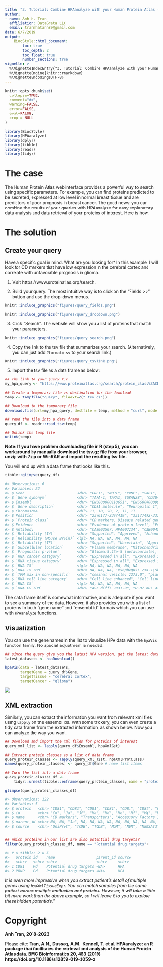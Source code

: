 ```yaml
---
title: "3. Tutorial: Combine HPAanalyze with your Human Protein Atlas (HPA) queries"
author:
- name: Anh N. Tran
  affiliation: DataGrata LLC
  email: trannhatanh89@gmail.com
date: 6/7/2019
output: 
    BiocStyle::html_document:
        toc: true
        toc_depth: 2
        toc_float: true
        number_sections: true
vignette: >
  %\VignetteIndexEntry{"3. Tutorial: Combine HPAanalyze with your Human Protein Atlas (HPA) queries"}
  %\VignetteEngine{knitr::rmarkdown}
  %\VignetteEncoding{UTF-8}
---
```


```r
knitr::opts_chunk$set(
  collapse=TRUE,
  comment="#>",
  warning=FALSE,
  error=FALSE,
  eval=FALSE,
  crop = NULL
)
```

```r
library(BiocStyle)
library(HPAanalyze)
library(dplyr)
library(tibble)
library(readr)
library(tidyr)
```

# The case 

The Human Protein Atlas web interface provides a powerful way to search using specific parameters. For example, you can find proteins predicted to be secreted, expressed at low level in normal breast tissue and are predictors of poor prognosis in breast cancer. The good news: you can combine the results of your queries with HPAanalyze for easy explanatory data analysis and data retrieval of your proteins of interest. Here is how.

# The solution

## Create your query

Have a specific goal in mind. What are you looking for? In this example, I will look for CD markers that have low expression in the cerebral cortex and correlate with unfavorable prognosis in glioma.

1. Visit https://www.proteinatlas.org/search.

2. Build your query. The most intuitive way is to click on the "Fields >>" button and use the drop-down menus.

```r
knitr::include_graphics("figures/query_fields.png")
```
```r
knitr::include_graphics("figures/query_dropdown.png")
```

3. Click "Search". The website will show you a list of proteins that match your parameters.

```r
knitr::include_graphics("figures/query_search.png")
```

4. Copy the link to the tsv file that summarizes your search. (Alternatively, you can just add `?format=tsv` to your search link.)

```r
knitr::include_graphics("figures/query_tsvlink.png")
```

5. Import the tsv file as a data frame as below:

```r
## The link to your query tsv
my_hpa_query <- "https://www.proteinatlas.org/search/protein_class%3ACD+markers+AND+normal_expression%3ACerebral+cortex%3BAny%3BNot+detected%2CLow+AND+prognostic%3AGlioma%3BUnfavourable?format=tsv"

## Create a temporary file as destination for the download
temp <- tempfile("query", fileext=c(".tsv.gz"))

## Download to the temporary file
download.file(url=my_hpa_query, destfile = temp, method = "curl", mode = "wb")

## read the file into a data frame
query_df <- readr::read_tsv(temp)

## Unlink the temp file
unlink(temp)
```

**Note: If you have problem downloading file in R (step 5), you can workaround by manually download the tsv.gz file from your browser, unzip with 7zip or WinRAR and import the resulting tsv file.**

You will end up with a data frame that looks like this.

```r
tibble::glimpse(query_df)

#> Observations: 6
#> Variables: 22
#> $ Gene                        <chr> "CD81", "NRP1", "PRNP", "SDC1", "THY...
#> $ `Gene synonym`              <chr> "TAPA-1, TAPA1, TSPAN28", "CD304, NR...
#> $ Ensembl                     <chr> "ENSG00000110651", "ENSG00000099250"...
#> $ `Gene description`          <chr> "CD81 molecule", "Neuropilin 1", "Pr...
#> $ Chromosome                  <dbl> 11, 10, 20, 2, 11, 17
#> $ Position                    <chr> "2376177-2397419", "33177492-3333626...
#> $ `Protein class`             <chr> "CD markers, Disease related genes, ...
#> $ Evidence                    <chr> "Evidence at protein level", "Eviden...
#> $ Antibody                    <chr> "CAB002507, HPA007234", "CAB004511, ...
#> $ `Reliability (IH)`          <chr> "Supported", "Approved", "Enhanced",...
#> $ `Reliability (Mouse Brain)` <lgl> NA, NA, NA, NA, NA, NA
#> $ `Reliability (IF)`          <chr> "Supported", "Uncertain", "Approved"...
#> $ `Subcellular location`      <chr> "Plasma membrane", "Mitochondria", "...
#> $ `Prognostic p-value`        <chr> "Glioma:5.12e-5 (unfavourable), Panc...
#> $ `RNA cancer category`       <chr> "Expressed in all", "Expressed in al...
#> $ `RNA tissue category`       <chr> "Expressed in all", "Expressed in al...
#> $ `RNA TS`                    <lgl> NA, NA, NA, NA, NA, NA
#> $ `RNA TS TPM`                <chr> NA, NA, NA, "esophagus: 250.7;skin: ...
#> $ `TPM max in non-specific`   <chr> "seminal vesicle: 2273.0", "placenta...
#> $ `RNA cell line category`    <chr> "Cell line enhanced", "Cell line enh...
#> $ `RNA CS`                    <lgl> NA, NA, NA, NA, NA, NA
#> $ `RNA CS TPM`                <chr> "ASC diff: 2031.3", "U-87 MG: 437.4"...
```

The data frame itself is somewhat informative, and is adequate if you want to see a summary of the data. However, it also provides you with a list of proteins in both "gene name" and "ensembl id" formats which you can use with `HPAanalyze` functions.

## Visualization

You can use the gene names in the list to visualize HPA data with the `hpaVis` function family. No special adjustment is needed.

```r
## since the query give you the latest HPA version, get the latest datasets to match
latest_datasets <- hpaDownload()

hpaVis(data = latest_datasets,
       targetGene = query_df$Gene,
       targetTissue = "cerebral cortex",
       targetCancer = "glioma")
```
![](figures/query_vis.png)

## XML extraction

Similarly, you can extract the information you want from relevant xml files using `lapply` on the ensembl ids. With some trickery, you can even create a tidy data frame from the extracted information, as shown below. Now you can analyze the way you want.

```r
## Download and import the xml files for proteins of interest
query_xml_list <- lapply(query_df$Ensembl, hpaXmlGet)

## Extract protein classes as a list of data frame
query_protein_classes <- lapply(query_xml_list, hpaXmlProtClass)
names(query_protein_classes) <- query_df$Gene # name list items

## Turn the list into a data frame
query_protein_classes_df <- 
    tidyr::unnest(tibble::enframe(query_protein_classes, name = "protein"))

glimpse(query_protein_classes_df)

#> Observations: 122
#> Variables: 5
#> $ protein   <chr> "CD81", "CD81", "CD81", "CD81", "CD81", "CD81", "CD81"...
#> $ id        <chr> "Cd", "Ja", "Jf", "Ma", "Md", "Me", "Mf", "Mg", "Mh", ...
#> $ name      <chr> "CD markers", "Transporters", "Accessory Factors Invol...
#> $ parent_id <chr> NA, NA, "Ja", NA, NA, NA, NA, NA, NA, NA, NA, NA, NA, ...
#> $ source    <chr> "UniProt", "TCDB", "TCDB", "MDM", "MDM", "MEMSAT3", "M...


## Which proteins in our list are also potential drug targets?
filter(query_protein_classes_df, name == "Potential drug targets")

#> # A tibble: 2 x 5
#>   protein id    name                   parent_id source
#>   <chr>   <chr> <chr>                  <chr>     <chr> 
#> 1 CD81    Pd    Potential drug targets <NA>      HPA   
#> 2 PRNP    Pd    Potential drug targets <NA>      HPA
```

*It is even more impressive when you extract patient's detail of multiple genes using `hpaXmlTissueExpr`. You can match samples from the same patient across multiple antibodies and proteins. However, it will take a little bit more work than the above example, so I will leave it to you to explore these hidden potentials."*

# Copyright

__Anh Tran, 2018-2023 __

Please cite: __Tran, A.N., Dussaq, A.M., Kennell, T. et al. HPAanalyze: an R package that facilitates the retrieval and analysis of the Human Protein Atlas data. BMC Bioinformatics 20, 463 (2019) https://doi.org/10.1186/s12859-019-3059-z __
